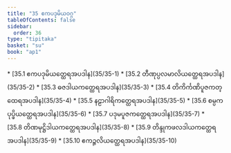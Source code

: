 ```yaml
---
title: "35 ဧကပဒုမိယဝဂ္ဂ"
tableOfContents: false
sidebar:
  order: 36
type: "tipitaka"
basket: "su"
book: "ap1"
---
```



<DynamicBreadcrumb />



<TableOfContents book="ap1" section="35">
* [35.1 ဧကပဒုမိယတ္ထေရအပဒါန](35/35-1)
* [35.2 တီဏုပ္ပလမာလိယတ္ထေရအပဒါန](35/35-2)
* [35.3 ဓဇဒါယကတ္ထေရအပဒါန](35/35-3)
* [35.4 တိကိင်္ကဏိပူဇကတ္ထေရအပဒါန](35/35-4)
* [35.5 နဠာဂါရိကတ္ထေရအပဒါန](35/35-5)
* [35.6 စမ္ပကပုပ္ဖိယတ္ထေရအပဒါန](35/35-6)
* [35.7 ပဒုမပူဇကတ္ထေရအပဒါန](35/35-7)
* [35.8 တိဏမုဋ္ဌိဒါယကတ္ထေရအပဒါန](35/35-8)
* [35.9 တိန္ဒုကဖလဒါယကတ္ထေရအပဒါန](35/35-9)
* [35.10 ဧကဉ္ဇလိယတ္ထေရအပဒါန](35/35-10)
</TableOfContents>